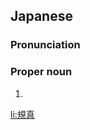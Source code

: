 ==Japanese==
{{ja-kanjitab|のり|まさ}}

===Pronunciation===
{{ja-pron|のりまさ}}

===Proper noun===
{{ja-pos|proper|のりまさ}}

# {{given name|male|lang=ja|sort=のりまさ}}

[[li:規真]]